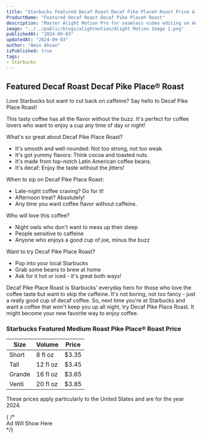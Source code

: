 ```yaml
---
title: "Starbucks Featured Decaf Roast Decaf Pike Place® Roast Price & Calories"
ProductName: "Featured Decaf Roast Decaf Pike Place® Roast" 
description: "Master Alight Motion Pro for seamless video editing on Android, iOS, and Tablets with our ultimate guide, unlocking advanced features and elevating your skills in 2024!"
image: "../../public/blogs/alightmotion/Alight Motion Image 1.png"
publishedAt: "2024-09-03"
updatedAt: "2024-09-03"
author: "Amin Ahsan"
isPublished: true
tags:
- Starbucks
---
```


 
## Featured Decaf Roast Decaf Pike Place® Roast

Love Starbucks but want to cut back on caffeine? Say hello to Decaf Pike Place Roast!

This tasty coffee has all the flavor without the buzz. It's perfect for coffee lovers who want to enjoy a cup any time of day or night!

What's so great about Decaf Pike Place Roast?
- It's smooth and well-rounded: Not too strong, not too weak.
- It's got yummy flavors: Think cocoa and toasted nuts.
- It's made from top-notch Latin American coffee beans.
- It's decaf: Enjoy the taste without the jitters!

When to sip on Decaf Pike Place Roast:
- Late-night coffee craving? Go for it!
- Afternoon treat? Absolutely!
- Any time you want coffee flavor without caffeine.

Who will love this coffee?
- Night owls who don't want to mess up their sleep
- People sensitive to caffeine
- Anyone who enjoys a good cup of joe, minus the buzz

Want to try Decaf Pike Place Roast?
- Pop into your local Starbucks
- Grab some beans to brew at home
- Ask for it hot or iced - it's great both ways!

Decaf Pike Place Roast is Starbucks' everyday hero for those who love the coffee taste but want to skip the caffeine. It's not boring, not too fancy - just a really good cup of decaf coffee.
So, next time you're at Starbucks and want a coffee that won't keep you up all night, try Decaf Pike Place Roast. It might become your new favorite way to enjoy coffee. 


<style jsx>{`
  .table-container {
    overflow-x: auto;
    position: relative;
  }
  .table-container table {
    border-collapse: collapse;
    width: 30%;
  }
  .table-container th,
  .table-container td {
    border: 1px solid #ddd;
    padding: 2px;
    min-width: 30px;
    font-size: 11px;
  }
  .table-container th:first-child,
  .table-container td:first-child {
    position: sticky;
    left: 0;
    background-color: white;
    z-index: 1;
  }
  @media (max-width: 768px) {
    .table-container th:not(:first-child),
    .table-container td:not(:first-child) {
      min-width: 50px;
    }
  }
`}</style>

<style jsx>{`
  @media (min-width: 768px) {
    .responsive-grid {
      display: grid;
      grid-template-columns: 1fr 1fr;
    }
  }
`}</style>

<div
  style={{
    backgroundColor: "#cee3de",
    borderLeft: "3px solid #0c7556",
    padding: "20px",
    paddingTop: "13px",
    display: "grid",
    height: "fit-content",
  }} 
  className="responsive-grid"
>
  <div>
    <h3>Starbucks Featured Medium Roast Pike Place® Roast Price</h3>
    <table
      style={{
        backgroundColor: "white",
        width: "100%",
        padding: "20px",
        borderCollapse: "collapse",
        borderRadius: "13px",
      }}
    >
      <thead>
        <tr>
          <th style={{ padding: "8px 24px", textAlign: "left" }}>Size</th>
          <th style={{ padding: "8px 24px", textAlign: "left" }}>Volume</th>
          <th style={{ padding: "8px 24px", textAlign: "left" }}>Price</th>
        </tr>
      </thead>
      <tbody>
        <tr>
          <td style={{ padding: "8px 24px", textAlign: "left" }}>Short</td>
          <td style={{ padding: "8px 24px", textAlign: "left" }}>8 fl oz</td>
          <td style={{ padding: "8px 24px", textAlign: "left" }}>$3.35</td>
        </tr>
        <tr>
          <td style={{ padding: "8px 24px", textAlign: "left" }}>Tall</td>
          <td style={{ padding: "8px 24px", textAlign: "left" }}>12 fl oz</td>
          <td style={{ padding: "8px 24px", textAlign: "left" }}>$3.45</td>
        </tr>
        <tr>
          <td style={{ padding: "8px 24px", textAlign: "left" }}>Grande</td>
          <td style={{ padding: "8px 24px", textAlign: "left" }}>16 fl oz</td>
          <td style={{ padding: "8px 24px", textAlign: "left" }}>$3.65</td>
        </tr>
        <tr>
          <td style={{ padding: "8px 24px", textAlign: "left" }}>Venti</td>
          <td style={{ padding: "8px 24px", textAlign: "left" }}>20 fl oz</td>
          <td style={{ padding: "8px 24px", textAlign: "left" }}>$3.85</td>
        </tr>
      </tbody>
    </table>
    <p>
      These prices apply particularly to the United States and are for the year
      2024.
    </p>
  </div>
  {  /* <div>Ad Will Show Here</div> */}
  <div></div>
</div>
